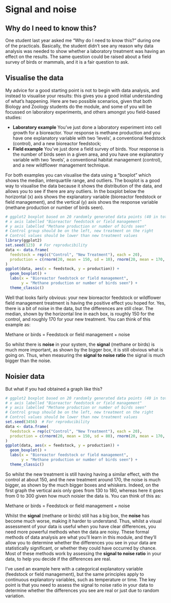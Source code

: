# Signal and noise

## Why do I need to know this?
One student last year asked me "Why do I need to know this?" during one of the practicals. Basically, the student didn't see any reason why data analysis was needed to show whether a laboratory treatment was having an effect on the results. The same question could be raised about a field survey of birds or mammals, and it is a fair question to ask.

## Visualise the data
My advice for a good starting point is not to begin with data analysis, and instead to visualise your results: this gives you a good initial understanding of what's happening. Here are two possible scenarios, given that both Biology and Zoology students do the module, and some of you will be focussed on laboratory experiments, and others amongst you field-based studies:

* **Laboratory example** You've just done a laboratory experiment into cell growth for a bioreactor. Your response is methane production and you have one explanatory variable with two 'levels', a conventional feedstock (control), and a new bioreactor feedstock;
* **Field example** You've just done a field survey of birds. Your response is the number of birds seen in a given area, and you have one explanatory variable with two 'levels', a conventional habitat management (control), and a new wildflower management technique.

For both examples you can visualise the data using a "boxplot" which shows the median, interquartile range, and outliers. The boxplot is a good way to visualise the data because it shows the distribution of the data, and allows you to see if there are any outliers. In the boxplot below the horizontal (x) axis shows the explanatory variable (bioreactor feedstock or field management), and the vertical (y) axis shows the response variable (methane production or number of birds seen).

```r
# ggplot2 boxplot based on 20 randomly generated data points (40 in total)
# x axis labelled "Bioreactor feedstock or field management"
# y axis labelled "Methane production or number of birds seen"
# Control group should be on the left, new treatment on the right
# Control values should be lower than new treatment values
library(ggplot2)
set.seed(123)  # For reproducibility
data <- data.frame(
  feedstock = rep(c("Control", "New Treatment"), each = 20),
  production = c(rnorm(20, mean = 150, sd = 10), rnorm(20, mean = 170, sd = 10))
)
ggplot(data, aes(x = feedstock, y = production)) +
  geom_boxplot() +
  labs(x = "Bioreactor feedstock or field management",
       y = "Methane production or number of birds seen") +
  theme_classic()
```
Well that looks fairly obvious: your new bioreactor feedstock or wildflower field management treatment is having the positive effect you hoped for. Yes, there is a bit of noise in the data, but the differences are still clear. The median, shown by the horizontal line in each box, is roughly 150 for the control, and roughly 170 for your new treatment. You can think of this example as:

::: center
[Methane or birds]{.bigger-boxed} \= [Feedstock or field management]{.boxed} + [noise]{.boxed}
:::

So whilst there is **noise** in your system, the **signal** (methane or birds) is much more important, as shown by the bigger box, it is still obvious what is going on. Thus, when measuring the **signal to noise ratio** the signal is much bigger than the noise.

## Noisier data
But what if you had obtained a graph like this?

```r
# ggplot2 boxplot based on 20 randomly generated data points (40 in total)
# x axis labelled "Bioreactor feedstock or field management"
# y axis labelled "Methane production or number of birds seen"
# Control group should be on the left, new treatment on the right
# Control values should be lower than new treatment values
set.seed(3456)  # For reproducibility
data <- data.frame(
  feedstock = rep(c("Control", "New Treatment"), each = 20),
  production = c(rnorm(20, mean = 150, sd = 80), rnorm(20, mean = 170, sd = 80))
)
ggplot(data, aes(x = feedstock, y = production)) +
  geom_boxplot() +
  labs(x = "Bioreactor feedstock or field management",
       y = "Methane production or number of birds seen") +
  theme_classic()
```
So whilst the new treatment is still having having a similar effect, with the control at about 150, and the new treatment around 170, the noise is much bigger, as shown by the much bigger boxes and whiskers. Indeed, on the first graph the vertical axis only goes from 130 to 180, whereas here it goes from 0 to 300 given how much noisier the data is. You can think of this as:

::: center
[Methane or birds]{.bigger-boxed} \= [Feedstock or field management]{.boxed} + [noise]{.bigger-boxed}
:::

Whilst the **signal** (methane or birds) still has a big box, the **noise** has become much worse, making it harder to understand. Thus, whilst a visual assessment of your data is useful when you have clear differences, you need more powerful methods when the data are noisy. These formal methods of data analysis are what you'll learn in this module, and they'll allow you to determine whether the differences you see in your data are statistically significant, or whether they could have occurred by chance. Most of these methods work by assessing the **signal to noise ratio** in your data, to help you decide if the differences are real.

I've used an example here with a categorical explanatory variable (feedstock or field management), but the same principles apply to continuous explanatory variables, such as temperature or time. The key point is that you need to assess the signal to noise ratio in your data to determine whether the differences you see are real or just due to random variation.
